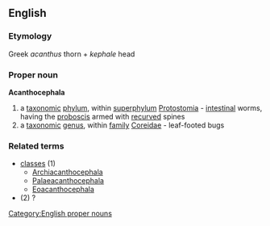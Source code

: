 ==English==
===Etymology===
Greek ''acanthus'' thorn + ''kephale'' head
===Proper noun===
{{wikipedia}}
'''Acanthocephala'''
#a [[taxonomic]] [[phylum]], within [[superphylum]] [[Protostomia]] - [[intestinal]] worms, having the [[proboscis]] armed with [[recurved]] spines
#a [[taxonomic]] [[genus]], within [[family]] [[Coreidae]] - leaf-footed bugs
===Related terms===
{{wikispecies}}
*[[classes]] (1)
**[[Archiacanthocephala]]
**[[Palaeacanthocephala]]
**[[Eoacanthocephala]]
* (2) ?

[[Category:English proper nouns]]